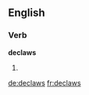 ==English==

===Verb===
'''declaws'''

# {{third-person singular of|declaw}}

[[de:declaws]]
[[fr:declaws]]